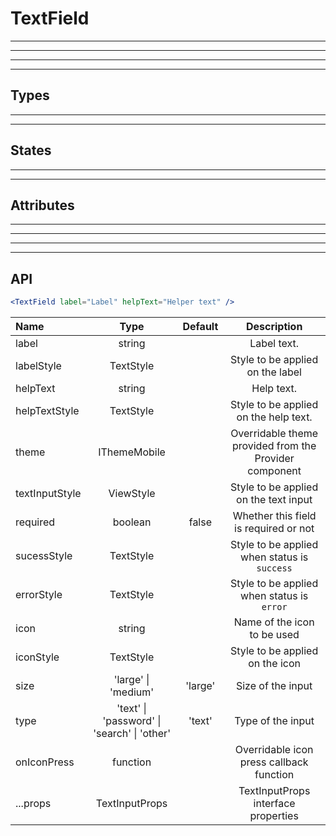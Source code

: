 
# TextField

---
---
---
---

## Types

<Provider theme={themes.natura.light}>
  <ComponentWithLabel componentList={types} />
</Provider>

---
---

## States

<Provider theme={themes.natura.light}>
  <ComponentWithLabel componentList={states} />
</Provider>

---
---

## Attributes

<Provider theme={themes.natura.light}>
  <ComponentWithLabel componentList={attributes} />
</Provider>

---
---

***
***
## API

```jsx highlight-line="2"
<TextField label="Label" helpText="Helper text" />
```

| Name                      | Type                                            | Default                       | Description
| :--                       | :-:                                             | :-:                           | :-:                       |
| label                     | string                                          |                               | Label text.
| labelStyle                | TextStyle                                       |                               | Style to be applied on the label
| helpText                  | string                                          |                               | Help text.
| helpTextStyle             | TextStyle                                       |                               | Style to be applied on the help text.
| theme                     | IThemeMobile                                    |                               | Overridable theme provided from the Provider component
| textInputStyle            | ViewStyle                                       |                               | Style to be applied on the text input
| required                  | boolean                                         | false                         | Whether this field is required or not
| sucessStyle               | TextStyle                                       |                               | Style to be applied when status is `success`
| errorStyle                | TextStyle                                       |                               | Style to be applied when status is `error`
| icon                      | string                                          |                               | Name of the icon to be used
| iconStyle                 | TextStyle                                       |                               | Style to be applied on the icon
| size                      | 'large' \| 'medium'                             | 'large'                       | Size of the input
| type                      | 'text' \| 'password' \| 'search' \| 'other'     | 'text'                        | Type of the input
| onIconPress               | function                                        |                               | Overridable icon press callback function
| ...props                  | TextInputProps                                  |                               | TextInputProps interface properties
